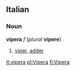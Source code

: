 ==Italian==
===Noun===
'''vipera''' ''f'' (''plural'' '''vipere''')

#[[viper]], [[adder]]

[[it:vipera]]
[[pl:Vipera]]
[[fi:Vipera]]